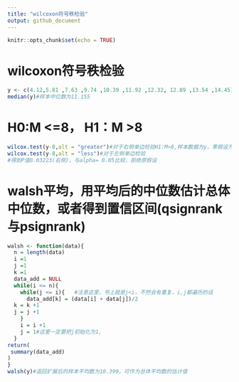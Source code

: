 ```yaml
---
title: "wilcoxon符号秩检验"
output: github_document
---
```


```r
knitr::opts_chunk$set(echo = TRUE)
```

# wilcoxon符号秩检验
```r
y <- c(4.12,5.81 ,7.63 ,9.74 ,10.39 ,11.92 ,12.32, 12.89 ,13.54 ,14.45)
median(y)#样本中位数为11.155
```

# H0:M <=8， H1：M >8
```r
wilcox.test(y-8,alt = "greater")#对于右侧单边检验H1:M>8,样本数据为y，零假设为8
wilcox.test(y-8,alt = "less")#对于左侧单边检验
#得到P值0.03223(右侧)，与alpha= 0.05比较，拒绝原假设
```

# walsh平均，用平均后的中位数估计总体中位数，或者得到置信区间(qsignrank与psignrank)
```r
walsh <- function(data){
  n = length(data)
  i =1
  j =1
  k =1
  data_add = NULL
  while(i <= n){
    while(j <= i){   #注意这里，书上就是j<i，不然会有重复，i,j都遍历的话 
      data_add[k] = (data[i] + data[j])/2
  k = k +1
  j = j +1
    }
    i = i +1
    j = 1#这里一定要把j初始化为1,
  }
return(
 summary(data_add)
)
}
walsh(y)#返回扩展后的样本平均数为10.390，可作为总体平均数的估计值

```


